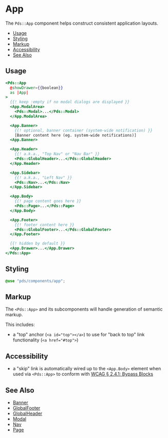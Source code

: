 
# App
The `Pds::App` component helps construct consistent application layouts.

- [Usage](#usage)
- [Styling](#styling)
- [Markup](#markup)
- [Accessibility](#accessibility)
- [See Also](#see-also)


## Usage

```handlebars
<Pds::App
  @showDrawer={{boolean}}
  as |App|
>
  {{! keep :empty if no modal dialogs are displayed }}
  <App.ModalArea>
    <Pds::Modal>...</Pds::Modal>
  </App.ModalArea>

  <App.Banner>
    {{! optional, banner container (system-wide notification) }}
    [Banner content here (eg. system-wide notifications)]
  <App.Banner>

  <App.Header>
    {{! a.k.a., "Top Nav" or "Nav Bar" }}
    <Pds::GlobalHeader>...</Pds::GlobalHeader>
  </App.Header>

  <App.Sidebar>
    {{! a.k.a., "Left Nav" }}
    <Pds::Nav>...</Pds::Nav>
  </App.Sidebar>

  <App.Body>
    {{! page content goes here }}
    <Pds::Page>...</Pds::Page>
  </App.Body>

  <App.Footer>
    {{! footer content here }}
    <Pds::GlobalFooter>...</Pds::GlobalFooter>
  </App.Footer>

  {{! hidden by default }}
  <App.Drawer>...</App.Drawer>
</Pds::App>
```
<ArgsTable of="PdsApp" />


## Styling
```scss
@use "pds/components/app";
```


## Markup
The `<Pds::App>` and its subcomponents will handle generation of semantic markup.

This includes:

* a "top" anchor (`<a id="top"></a>`) to use for "back to top" link
  functionality (`<a href="#top">`)


## Accessibility
* a "skip" link is automatically wired up to the `<App.Body>` element when used via `<Pds::App>`
  to conform with [WCAG § 2.4.1: Bypass Blocks](https://www.w3.org/WAI/WCAG21/quickref/#bypass-blocks)


## See Also
- [Banner](?path=/docs/components-banner--index)
- [GlobalFooter](?path=/docs/components-globalfooter--index)
- [GlobalHeader](?path=/docs/components-globalheader--index)
- [Modal](?path=/docs/components-modal--index)
- [Nav](?path=/docs/components-nav--index)
- [Page](?path=/docs/components-page--index)
